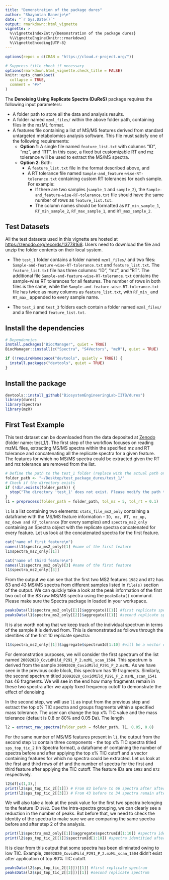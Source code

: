 ```yaml
---
title: "Demonstration of the package dures"
author: "Shayantan Banerje\e"
date: "`r Sys.Date()`"
output: rmarkdown::html_vignette
vignette: >
  %\VignetteIndexEntry{Demonstration of the package dures}
  %\VignetteEngine{knitr::rmarkdown}
  %\VignetteEncoding{UTF-8}
---
```


```r
options(repos = c(CRAN = "https://cloud.r-project.org/"))

# Suppress title check if necessary
options(rmarkdown.html_vignette.check_title = FALSE)
knitr::opts_chunk$set(
  collapse = TRUE,
  comment = "#>"
)
```

The **Denoising Using Replicate Spectra (DuReS)** package requires the following input parameters:

- A folder path to store all the data and analysis results.
- A folder named `mzml_files/` within the above folder path, containing files in the mzML format.
- A features file containing a list of MS/MS features derived from standard untargeted metabolomics analysis software. This file must satisfy one of the following requirements:
  - **Option 1**: A single file named `feature_list.txt` with columns “ID”, “mz”, and “RT”. In this case, a fixed but customizable RT and mz tolerance will be used to extract the MS/MS spectra.
  - **Option 2**: Both:
    - A `feature_list.txt` file in the format described above, and
    - A RT tolerance file named `Sample-and_feature-wise-RT-tolerance.txt` containing custom RT tolerances for each sample. For example:
      - If there are two samples (`sample_1` and `sample_2`), the `Sample-and_feature-wise-RT-tolerance.txt` file should have the same number of rows as `feature_list.txt`.
      - The column names should be formatted as `RT_min_sample_1`, `RT_min_sample_2`, `RT_max_sample_1`, and `RT_max_sample_2`.


## Test Datasets

All the test datasets used in this vignette are hosted at [https://zenodo.org/records/13778168](https://zenodo.org/records/13778168). Users need to download the file and unzip the folder contents on their local system.

- The `test_1` folder contains a folder named `mzml_files/` and two files: `Sample-and-feature-wise-RT-tolerance.txt` and `feature_list.txt`. The `feature_list.txt` file has three columns: "ID", "mz", and "RT". The additional file `Sample-and-feature-wise-RT-tolerance.txt` contains the sample-wise RT tolerances for all features. The number of rows in both files is the same, while the `Sample-and-feature-wise-RT-tolerance.txt` file has twice as many columns as `feature_list.txt`, with `RT_min_` and `RT_max_` appended to every sample name.
  
- The `test_2` and `test_3` folders each contain a folder named `mzml_files/` and a file named `feature_list.txt`.


## Install the dependencies
```r
# Dependencies
install.packages("BiocManager", quiet = TRUE)
BiocManager::install(c("Spectra", "S4Vectors", "mzR"), quiet = TRUE)

if (!requireNamespace("devtools", quietly = TRUE)) {
  install.packages("devtools", quiet = TRUE)
}
```

## Install the package
```r
devtools::install_github("BiosystemEngineeringLab-IITB/dures")
library(dures)
library(Spectra)
library(mzR)
```

## First Test Example
This test dataset can be downloaded from the data deposited at [Zenodo](https://zenodo.org/records/13778168) (folder name: test_1/). The first step of the workflow focuses on reading mzML files, extracting MS/MS spectra within the specified mz and RT tolerance and concatenating all the replicate spectra for a given feature. The features for which no MS/MS spectra could be extracted given the RT and mz tolerance are removed from the list. 
```r
# Define the path to the test_1 folder (replace with the actual path on your system)
folder_path <- "~/Desktop/test_package_dures/test_1/"
# Check if the directory exists
if (!dir.exists(folder_path)) {
  stop("The directory 'test_1' does not exist. Please modify the path to the actual location of the 'test_1' folder.")
}
l1 = preprocess(folder_path = folder_path, tol_mz = 5, tol_rt = 0.1)
```
`l1` is a list containing two elements: `stats_file_ms2_only` containing a dataframe with the MS/MS feature information - `ID, mz, RT, mz_up, mz_down and RT_tolerance` (for every samples) and `spectra_ms2_only` containing an Spectra object with the replicate spectra concatenated for every feature. Let us look at the concatenated spectra for the first feature.

```r
cat("name of first feature\n")
names(l1$spectra_ms2_only)[1] #name of the first feature
l1$spectra_ms2_only[[1]]
```
```r
cat("name of third feature\n")
names(l1$spectra_ms2_only)[3] #name of the first feature
l1$spectra_ms2_only[[3]]
```
From the output we can see that the first two MS2 features `1982` and `872` has 83 and 43 MS/MS spectra from different samples listed in `file(s)` section of the output. We can quickly take a look at the peak information of the first two out of the 83 raw MS/MS spectra using the `peaksData()` command. Please make sure the Spectra package in loaded in your workspace.

```r
peaksData(l1$spectra_ms2_only[[1]]$aggregate)[[1]] #first replicate spectrum
peaksData(l1$spectra_ms2_only[[2]]$aggregate)[[1]] #second replicate spectrum
```
It is also worth noting that we keep track of the individual spectrum in terms of the sample it is derived from. This is demonstrated as follows through the identities of the first 10 replicate spectra:

```r
l1$spectra_ms2_only[[1]]$aggregate$spectrumId[1:10] #will be a vector of length 83
```
For demonstration purposes, we will consider the first spectrum of the list named `20092020_CovidMild_P291_P_2.mzML_scan_1504`. This spectrum is derived from the sample `20092020_CovidMild_P291_P_2.mzML`. As we have seen in the previous code block, this spectrum has 19 fragments. Similarly, the second spectrum titled `20092020_CovidMild_P291_P_2.mzML_scan_1541` has 46 fragments. We will see in the end how many fragments remain in these two spectra after we apply fixed frequency cutoff to demonstrate the effect of denoising.  

In the second step, we will use `l1` as input from the previous step and extract the top x% TIC spectra and groups fragments within a specified mass tolerance. The user can change the top x% TIC value and the mass tolerance (default is 0.8 or 80% and 0.05 Da). The length

```r
l2 = extract_raw_spectra(folder_path = folder_path, l1, 0.05, 0.8)
```
For the same number of MS/MS features present in `l1`, the output from the second step `l2` contain three components - the top x% TIC spectra titled `sps_top_tic_2` (in Spectra format), a dataframe `df` containing the number of spectra before and after applying the top x% TIC cutoff and a vector containing features for which no spectra could be extracted. Let us look at the first and third rows of `df` and the number of spectra for the first and third feature after applying the TIC cutoff. The feature IDs are `1982` and `872` respectively. 

```r
l2$df[c(1,3),]
print(l2$sps_top_tic_2[[1]]) # From 83 before to 66 spectra after after top x% TIC
print(l2$sps_top_tic_2[[3]]) # From 43 before to 34 spectra remain after top x% TIC
```
We will also take a look at the peak value for the first two spectra belonging to the feature ID `1982`. Due the intra-spectra grouping, we can clearly see a reduction in the number of peaks. But before that, we need to check the identity of the spectra to make sure we are comparing the same spectra before and after step 2 of the analysis.

```r
print(l1$spectra_ms2_only[[1]]$aggregate$spectrumId[1:10]) #spectra identities before step 2
print(l2$sps_top_tic_2[[1]]$spectrumId[1:10]) #spectra identitied after x% TIC cutoff implementation in step 2
```
It is clear from this output that some spectra has been eliminated owing to low TIC. Example, `20092020_CovidMild_P291_P_2.mzML_scan_1504` didn't exist after application of top 80% TIC cutoff. 

```r
peaksData(l2$sps_top_tic_2[[1]])[[1]] #first replicate spectrum
peaksData(l2$sps_top_tic_2[[2]])[[1]] #second replicate spectrum
```

